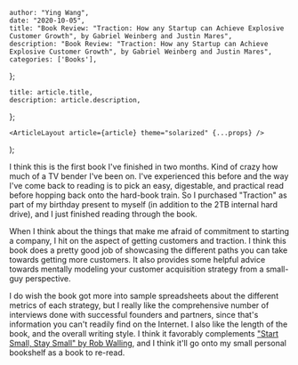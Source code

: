 

    author: "Ying Wang",
    date: "2020-10-05",
    title: "Book Review: "Traction: How any Startup can Achieve Explosive Customer Growth", by Gabriel Weinberg and Justin Mares",
    description: "Book Review: "Traction: How any Startup can Achieve Explosive Customer Growth", by Gabriel Weinberg and Justin Mares",
    categories: ['Books'],
};

    title: article.title,
    description: article.description,
};

    <ArticleLayout article={article} theme="solarized" {...props} />
);


I think this is the first book I've finished in two months. Kind of crazy how
much of a TV bender I've been on. I've experienced this before and the way I've
come back to reading is to pick an easy, digestable, and practical read before
hopping back onto the hard-book train. So I purchased "Traction" as part of my
birthday present to myself (in addition to the 2TB internal hard drive), and I
just finished reading through the book.

When I think about the things that make me afraid of commitment to starting a
company, I hit on the aspect of getting customers and traction. I think this
book does a pretty good job of showcasing the different paths you can take
towards getting more customers. It also provides some helpful advice towards
mentally modeling your customer acquisition strategy from a small-guy
perspective.

I do wish the book got more into sample spreadsheets about the different metrics
of each strategy, but I really like the comprehensive number of interviews done
with successful founders and partners, since that's information you can't
readily find on the Internet. I also like the length of the book, and the
overall writing style. I think it favorably complements ["Start Small, Stay
Small" by Rob Walling](/posts/2018/10/25/starting_small_staying_small), and I
think it'll go onto my small personal bookshelf as a book to re-read.
